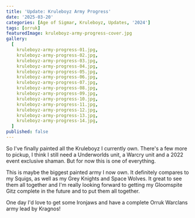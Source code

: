 ```yaml
---
title: 'Update: Kruleboyz Army Progress'
date: '2025-03-20'
categories: [Age of Sigmar, Kruleboyz, Updates, '2024']
tags: [orruk]
featuredImage: kruleboyz-army-progress-cover.jpg
gallery:
  [
    kruleboyz-army-progress-01.jpg,
    kruleboyz-army-progress-02.jpg,
    kruleboyz-army-progress-03.jpg,
    kruleboyz-army-progress-04.jpg,
    kruleboyz-army-progress-05.jpg,
    kruleboyz-army-progress-06.jpg,
    kruleboyz-army-progress-07.jpg,
    kruleboyz-army-progress-08.jpg,
    kruleboyz-army-progress-09.jpg,
    kruleboyz-army-progress-10.jpg,
    kruleboyz-army-progress-11.jpg,
    kruleboyz-army-progress-12.jpg,
    kruleboyz-army-progress-13.jpg,
    kruleboyz-army-progress-14.jpg,
  ]
published: false
---
```


So I've finally painted all the Kruleboyz I currently own. There's a few more to pickup, I think I still need a
Underworlds unit, a Warcry unit and a 2022 event exclusive shaman. But for now this is one of everything.

This is maybe the biggest painted army I now own. It definitely compares to my Squigs, as well as my Grey Knights and
Space Wolves. It great to see them all together and I'm really looking forward to getting my Gloomspite Gitz complete
in the future and to put them all together.

One day I'd love to get some Ironjaws and have a complete Orruk Warclans army lead by Kragnos!
